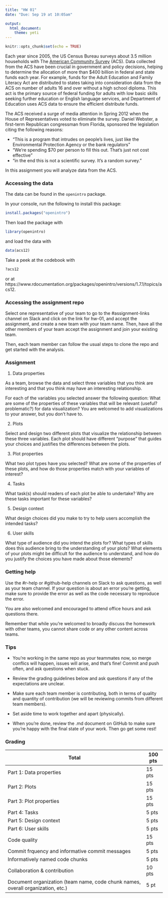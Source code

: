 ```yaml
---
title: "HW 01"
date: "Due: Sep 19 at 10:05am"

output: 
  html_document: 
    theme: yeti
---
```


```r
knitr::opts_chunk$set(echo = TRUE)
```

Each year since 2005, the US Census Bureau surveys about 3.5 million households with The [American Community Survey](https://www.census.gov/programs-surveys/acs/) (ACS). Data collected from the ACS have been crucial in government and policy decisions, helping to determine the allocation of more than $400 billion in federal and state funds each year. For example, funds for the Adult Education and Family Literacy Act are distributed to states taking into consideration data from the ACS on number of adults 16 and over without a high school diploma. This act is the primary source of federal funding for adults with low basic skills seeking further education or English language services, and Department of Education uses ACS data to ensure the efficient distribute funds.

The ACS received a surge of media attention in Spring 2012 when the House of Representatives voted to eliminate the survey.  Daniel Webster, a first-term Republican congressman from Florida, sponsored the legislation citing the following reasons:  

- "This is a program that intrudes on people's lives, just like the Environmental Protection Agency or the bank regulators" 
- "We're spending \$70 per person to fill this out. That's just not cost effective"
- "in the end this is not a scientific survey. It's a random survey."

In this assignment you will analyze data from the ACS.

### Accessing the data

The data can be found in the `openintro` package.

In your console, run the following to install this package:

```r
install.packages("openintro")
```

Then load the package with

```r
library(openintro)
```

and load the data with

```r
data(acs12)
```

Take a peek at the codebook with

```r
?acs12
```

or at https://www.rdocumentation.org/packages/openintro/versions/1.7.1/topics/acs12.

### Accessing the assignment repo

Select one representative of your team to go to the #assignment-links channel on Slack and click on the link for hw-01, and accept the assignment, and create a new team with your team name. Then, have all the other members of your team accept the assignment and join your existing team.

Then, each team member can follow the usual steps to clone the repo and get started with the analysis.

### Assignment

1. Data properties

As a team, browse the data and select three variables that you think are interesting and that you think may have an interesting relationship. 

For each of the variables you selected answer the following question: What are some of the properties of these variables that will be relevant (useful? problematic?) for data visualization? You are welcomed to add visualizations to your answer, but you don't have to.

2. Plots

Select and design two different plots that visualize the relationship between these three variables. Each plot should have different "purpose" that guides your choices and justifies the differences between the plots.

3. Plot properties

What two plot types have you selected? What are some of the properties of these plots, and how do those properties match with your variables of interest?

4. Tasks

What task(s) should readers of each plot be able to undertake? Why are these tasks important for these variables?

5. Design context

What design choices did you make to try to help users accomplish the intended tasks?

6. User skills

What type of audience did you intend the plots for? What types of skills does this audience bring to the understanding of your plots? What elements of your plots might be difficult for the audience to understand, and how do you justify the choices you have made about those elements?

### Getting help

Use the #r-help or #github-help channels on Slack to ask questions, as well as your team channel. If your question is about an error you're getting, make sure to provide the error as well as the code necessary to reproduce the error.

You are also welcomed and encouraged to attend office hours and ask questions there.

Remember that while you're welcomed to broadly discuss the homework with other teams, you cannot share code or any other content across teams.

### Tips

- You're working in the same repo as your teammates now, so merge conflics will happen, issues will arise, and that’s fine! Commit and push often, and ask questions when stuck.

- Review the grading guidelines below and ask questions if any of the expectations are unclear.

- Make sure each team member is contributing, both in terms of quality and quantity of contribution (we will be reviewing commits from different team members).

- Set aside time to work together and apart (physically).

- When you're done, review the .md document on GitHub to make sure you're happy with the final state of your work. Then go get some rest!

### Grading

Total                                                   | 100 pts
--------------------------------------------------------|--------
Part 1: Data properties                                 | 15 pts
Part 2: Plots                                           | 15 pts
Part 3: Plot properties                                 | 15 pts
Part 4: Tasks                                           | 5 pts
Part 5: Design context                                  | 5 pts
Part 6: User skills                                     | 5 pts
Code quality                                            | 15 pts
Commit frquency and informative commit messages         | 5 pts
Informatively named code chunks                         | 5 pts
Collaboration & contribution                            | 10 pts
Document organization  (team name, code chunk names, overall organization, etc.)                                                         | 5 pt
